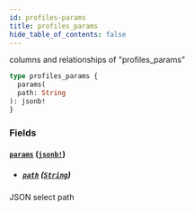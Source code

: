 ```yaml
---
id: profiles-params
title: profiles_params
hide_table_of_contents: false
---
```



columns and relationships of "profiles_params"

```graphql
type profiles_params {
  params(
  path: String
): jsonb!
}
```


### Fields

#### [`params`](#) ([`jsonb!`](../scalars/jsonb))


- ##### [`path`](#) ([`String`](../scalars/string))

JSON select path




